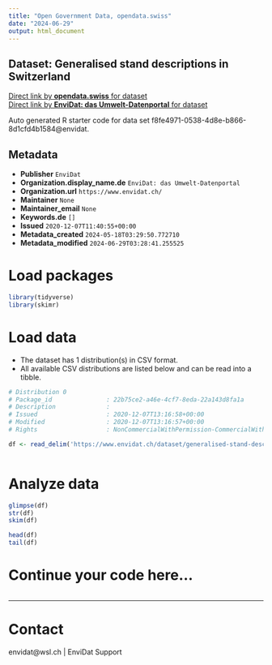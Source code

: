 ```yaml
---
title: "Open Government Data, opendata.swiss"
date: "2024-06-29"
output: html_document
---
```


## Dataset: Generalised stand descriptions in Switzerland



[Direct link by **opendata.swiss** for dataset](https://opendata.swiss/de/dataset/generalised-stand-descriptions-in-switzerland)<br>
[Direct link by **EnviDat: das Umwelt-Datenportal** for dataset](https://www.envidat.ch/#/metadata/generalised-stand-descriptions-within-the-swiss-nfi)

Auto generated R starter code for data set f8fe4971-0538-4d8e-b866-8d1cfd4b1584@envidat.

## Metadata

- **Publisher** `EnviDat`
- **Organization.display_name.de** `EnviDat: das Umwelt-Datenportal`
- **Organization.url** `https://www.envidat.ch/`
- **Maintainer** `None`
- **Maintainer_email** `None`
- **Keywords.de** `[]`
- **Issued** `2020-12-07T11:40:55+00:00`
- **Metadata_created** `2024-05-18T03:29:50.772710`
- **Metadata_modified** `2024-06-29T03:28:41.255525`


# Load packages

```r

library(tidyverse)
library(skimr)

```

# Load data

-   The dataset has 1 distribution(s) in CSV format.
-   All available CSV distributions are listed below and can be read into a tibble.

```r

# Distribution 0
# Package_id               : 22b75ce2-a46e-4cf7-8eda-22a143d8fa1a
# Description              : 
# Issued                   : 2020-12-07T13:16:58+00:00
# Modified                 : 2020-12-07T13:16:57+00:00
# Rights                   : NonCommercialWithPermission-CommercialWithPermission-ReferenceRequired

df <- read_delim('https://www.envidat.ch/dataset/generalised-stand-descriptions-within-the-swiss-nfi/resource/2e6a5bbe-6836-47b2-86bb-be16ba2fe81e')



```

# Analyze data

```r

glimpse(df)
str(df)
skim(df)

head(df)
tail(df)

```

# Continue your code here...

```r

```

------------------------------------------------------------------------

# Contact

envidat@wsl.ch | EnviDat Support
